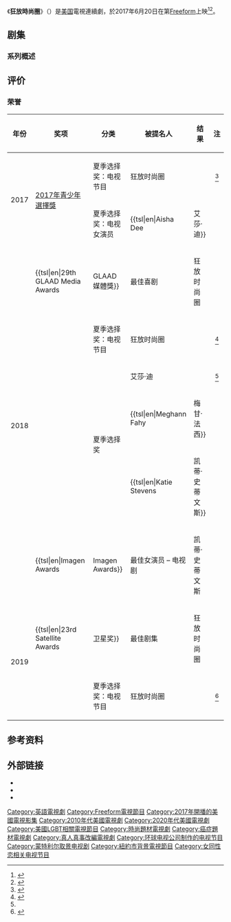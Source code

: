 {{Infobox television
| show_name            = 狂放時尚圈
| original_name        = {{lang|en|The Bold Type}}
| image                = 
| caption              = 
| show_name_2          = 
| genre                = [[喜劇|喜劇]]
| format               = 电视连续剧
| creator              = 莎拉·沃森
| based_on             = 
| developer            = 
| writer               = 
| director             = 
| creative_director    = 
| presenter            = 
| starring             = {{Plainlist|
* [[凯蒂·史蒂文斯|凯蒂·史蒂文斯]]
* [[艾莎·迪|艾莎·迪]]
* [[梅甘·法西|梅甘·法西]]
* [[山姆·佩奇|山姆·佩奇]]
* [[马特·沃德|马特·沃德]]
* [[梅洛拉·哈丁|梅洛拉·哈丁]]
* [[斯蒂芬·康拉德·摩尔|斯蒂芬·康拉德·摩尔]]
* [[尼科尔·布瑟里|尼科尔·布瑟里]]
}}
| judges               = 
| voices               = 
| narrated             = 
| theme_music_composer = 
| opentheme            = 
| endtheme             = 
| composer             = 
| country              = {{USA}}
| language             = [[英语|英语]]
| num_seasons          = 5
| num_episodes         = 52
| list_episodes        = 
| executive_producer   = {{Plainlist|
* 莎拉·沃森
* 戴维·伯纳德
* 乔安娜·科尔斯
* 鲁本·弗莱舍
* 冬青树
* 阿曼达·拉瑟
* 维克多·内利
}}
| producer             = 
| editor               = {{Plainlist|
* 凯瑟琳·斯凯平
* 伊万·维克多拉里·麦金利
* 洛雷塔·鲍尔
* 斯蒂芬·菲利普森
* 罗伯特·拉坦齐奥
* 菲尔·麦克劳克林
* 金伯利·艾丁格
}}
| location             = {{Plainlist|
* [[加拿大|加拿大]][[多伦多|多伦多]]
* [[加拿大|加拿大]][[蒙特利尔|蒙特利尔]]
* [[美国|美国]][[纽约|纽约]]
}}
| cinematography       = {{Plainlist|
* 辛西娅·普希克
* 西奥·范·德·桑德
* 约翰·纽比
}}
| camera               = 
| runtime              = 41-45分钟
| company              = The District<br />Sarah Watson Productions<br />[[环球电视公司|Universal Television]]
| distributor          = 
| channel              = [[Freeform|Freeform]]
| picture_format       = 
| audio_format         = 
| first_run            = 
| first_aired          = {{Start date|2017|6|20}}
| last_aired           = 
| preceded_by          = 
| followed_by          = 
| related              = 
| website              = https://freeform.go.com/shows/the-bold-type
| website_title        = 官方网站
| production_website   = 
}}
《'''狂放時尚圈'''》（{{lang-en|''The Bold Type''}}）是[[美国|美国]]電視連續劇，於2017年6月20日在第[[Freeform|Freeform]]上映<ref>{{Cite web |url=https://variety.com/2017/tv/reviews/tv-review-the-bold-type-joanna-coles-cosmopolitan-1202473639/ |title=TV Review: ‘The Bold Type,’ From Former Cosmo Editor Joanna Coles |accessdate=2020-09-08 |archive-date=2019-01-03 |archive-url=https://web.archive.org/web/20190103052926/https://variety.com/2017/tv/reviews/tv-review-the-bold-type-joanna-coles-cosmopolitan-1202473639/ |dead-url=no }}</ref><ref>{{Cite web |url=https://www.vox.com/culture/2017/7/16/15973678/the-bold-type-freeform-review |title=The Bold Type, a smart new show about the makings of a women’s magazine, is a total delight |accessdate=2020-09-08 |archive-date=2018-08-25 |archive-url=https://web.archive.org/web/20180825095131/https://www.vox.com/culture/2017/7/16/15973678/the-bold-type-freeform-review |dead-url=no }}</ref>。

==剧集==
===系列概述===
<onlyinclude>{{Series overview

| color1     = #FF4DBE
| link1      = #Season 1 (2017)
| episodes1  = 10
| start1     = {{Start date|2017|6|20}}
| end1       = {{End date|2017|9|5}}

| color2     = #0D57A6
| link2      = #Season 2 (2018)
| episodes2  = 10
| start2     = {{Start date|2018|6|12}}
| end2       = {{End date|2018|8|7}}

| color3     = #A92525
| link3      = #Season 3 (2019)
| episodes3  = 10
| start3     = {{Start date|2019|4|9}}
| end3       = {{End date|2019|6|11}}

| color4     = #940DB6
| link4      = #Season 4 (2020)
| episodes4  = 16
| start4     = {{Start date|2020|1|23}}
| end4       = {{End date|2020|7|16}}
}}</onlyinclude>
==评价==
===荣誉===
{| class="wikitable"
|-
! 年份
! 奖项
! 分类
! 被提名人
! 结果
! 注
|-

| rowspan="2"|2017
| rowspan="2"|[[2017年青少年選擇獎|2017年青少年選擇獎]]
| 夏季选择奖：电视节目
|  狂放时尚圈
| {{nom}}
| style="text-align:center;"| <ref name="TCA2017">{{cite web|url=https://www.eonline.com/news/866031/teen-choice-awards-2017-reveal-second-wave-of-nominations|title=Teen Choice Awards 2017 Reveal "Second Wave" of Nominations|last=Vulpo|first=Mike|work=[[E!|E!]]|date=July 12, 2017|accessdate=June 26, 2018|archive-url=https://web.archive.org/web/20180612172301/https://www.eonline.com/news/866031/teen-choice-awards-2017-reveal-second-wave-of-nominations|archive-date=June 12, 2018 }}</ref>
|-
| 夏季选择奖：电视女演员
| {{tsl|en|Aisha Dee||艾莎·迪}}
| {{nom}}
| style="text-align:center;"| <ref name="TCA2017"/>
|-
| rowspan="6"| 2018 
| {{tsl|en|29th GLAAD Media Awards||GLAAD媒體獎}} 
| 最佳喜剧
|  狂放时尚圈 
| {{nom}} 
| style="text-align:center;"| <ref>{{cite web|url=https://www.hollywoodreporter.com/lists/glaad-media-awards-complete-list-winners-2018-1078487/item/outstanding-film-wide-release-1075971|title=GLAAD Media Awards: 'Call Me by Your Name' Wins Best Film|last=Nordyke|first=Kimberly|work=[[荷里活報道|荷里活報道]]|date=May 5, 2018|accessdate=June 26, 2018|archive-url=https://web.archive.org/web/20180627091007/https://www.hollywoodreporter.com/lists/glaad-media-awards-complete-list-winners-2018-1078487/item/outstanding-film-wide-release-1075971|archive-date=June 27, 2018 }}</ref>
|-
| rowspan="4"|{{tsl|en|2018 Teen Choice Awards|2018年青少年選擇獎|2018年青少年選擇獎}}
| 夏季选择奖：电视节目
|  狂放时尚圈 
| {{nom}}
| style="text-align:center;" | <ref name="TCA2018">{{cite web|url=https://www.eonline.com/news/943773/teen-choice-awards-2018-avengers-infinity-war-black-panther-and-riverdale-among-top-nominees|title=Teen Choice Awards 2018: Avengers: Infinity War, Black Panther and Riverdale Among Top Nominees|last=Cohen|first=Jess|work=[[E!|E!]]|date=June 13, 2018|accessdate=June 13, 2018|archiveurl=https://web.archive.org/web/20180613220922/https://www.eonline.com/news/943773/teen-choice-awards-2018-avengers-infinity-war-black-panther-and-riverdale-among-top-nominees|archivedate=June 13, 2018 }}</ref>
|-
| rowspan="3"|夏季选择奖
| 艾莎·迪
| {{nom}}
| style="text-align:center;" | <ref name="TCA2018"/>
|-
| {{tsl|en|Meghann Fahy||梅甘·法西}}
| {{nom}}
| style="text-align:center;" | <ref name="TCA2018"/>
|-
| {{tsl|en|Katie Stevens||凯蒂·史蒂文斯}}
| {{nom}}
| style="text-align:center;" | <ref name="TCA2018"/>
|-
| {{tsl|en|Imagen Awards||Imagen Awards}} 
| 最佳女演员 – 电视剧
| 凯蒂·史蒂文斯
| {{nom}}
| style="text-align:center;"| <ref>{{cite web|url=https://www.imagen.org/2018/06/28/imagen-foundation-announces-nominees-for-the-33rd-annual-imagen-awards/|title=Imagen Foundation Announces Nominees for the 33rd Annual Imagen Awards|work=Imagen Foundation|date=July 1, 2018|accessdate=July 2, 2018|archive-url=https://web.archive.org/web/20180630000239/https://www.imagen.org/2018/06/28/imagen-foundation-announces-nominees-for-the-33rd-annual-imagen-awards/|archive-date=June 30, 2018 }}</ref>
|-
| rowspan=2|2019
| {{tsl|en|23rd Satellite Awards||卫星奖}}
| 最佳剧集
|  狂放时尚圈
| {{nom}}
| style="text-align:center;"|<ref>{{Cite web|url=https://www.channel24.co.za/TV/News/five-reasons-to-binge-the-bold-type-now-20190114-2|title=Five reasons to binge The Bold Type now|date=January 14, 2019|website=Channel|access-date=September 1, 2019|archive-url=https://web.archive.org/web/20190901235731/https://www.channel24.co.za/TV/News/five-reasons-to-binge-the-bold-type-now-20190114-2|archive-date=September 1, 2019 }}</ref>
|-
| {{tsl|en|2019 Teen Choice Awards|2019年青少年選擇獎|2019年青少年選擇獎}}
| 夏季选择奖：电视节目
|  狂放时尚圈
| {{nom}}
| style="text-align:center;"|<ref>{{cite web |last=Swift |first=Andy |title=Teen Choice Awards: Stranger Things Leads Final Wave of 2019 Nominations |url=https://tvline.com/2019/07/08/teen-choice-awards-nominees-2019-stranger-things-full-list-nominations/ |website=TVLine |accessdate=July 17, 2019 |language=en |date=July 8, 2019 |archive-url=https://web.archive.org/web/20190708201032/https://tvline.com/2019/07/08/teen-choice-awards-nominees-2019-stranger-things-full-list-nominations/ |archive-date=July 8, 2019   }}</ref>
|}

== 参考资料 ==
{{reflist}}

==外部链接==
* {{Official website}}
* {{IMDb title}}
* {{netflix title|80176085}}

{{Freeform}}

{{DEFAULTSORT:Bold Type}}
[[Category:英語電視劇|Category:英語電視劇]]
[[Category:Freeform電視節目|Category:Freeform電視節目]]
[[Category:2017年開播的美國電視影集|Category:2017年開播的美國電視影集]]
[[Category:2010年代美國電視劇|Category:2010年代美國電視劇]]
[[Category:2020年代美國電視劇|Category:2020年代美國電視劇]]
[[Category:美國LGBT相關電視節目|Category:美國LGBT相關電視節目]]
[[Category:時尚題材電視劇|Category:時尚題材電視劇]]
[[Category:癌症題材電視劇|Category:癌症題材電視劇]]
[[Category:真人真事改編電視劇|Category:真人真事改編電視劇]]
[[Category:环球电视公司制作的电视节目|Category:环球电视公司制作的电视节目]]
[[Category:蒙特利尔取景电视剧|Category:蒙特利尔取景电视剧]]
[[Category:紐約市背景電視節目|Category:紐約市背景電視節目]]
[[Category:女同性恋相关电视节目|Category:女同性恋相关电视节目]]